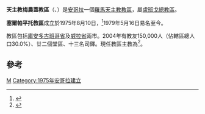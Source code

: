 {{Infobox Roman Catholic diocese
|Roman Catholic Diocese of = 天主教梅農蓋教區
|Latin name of diocese = Dioecesis Menonguensis
|image =
|caption = 
|location = [[安哥拉|安哥拉]]
|territory = [[庫安多古班哥省|庫安多古班哥省]]、[[威拉省|威拉省]]
|population = 150,000
|rite = 拉丁禮
|patron =
|province = 盧班戈
|established = 1975年
|cathedral = 花地瑪聖母主教座堂
|co-cathedral =
|leadership = 主教
|website =
|pope = {{incumbent pope}}
|ordinary = {{link-de|良保·恩達卡拉科|Leopoldo Ndakalako}}
|coadjutor bishop = 
|auxiliary =
|emeritus = 
}}

'''天主教梅農蓋教區'''（{{lang-la|Dioecesis Menonguensis}}、{{lang-pt|Diocese de Menongue}}）是[[安哥拉|安哥拉]]一個[[羅馬天主教|羅馬天主教]][[教區|教區]]，屬[[天主教盧班戈總教區|盧班戈總教區]]。

'''塞爾帕平托教區'''成立於1975年8月10日，<ref>{{cite journal
|journal=[[宗座公報|宗座公報]]
|publisher=梵蒂岡出版社
|date=1975年
|volume=67
|title=''Qui pro supremi''
|page=646
|url=http://www.vatican.va/archive/aas/documents/AAS%2067%20%5B1975%5D%20-%20ocr.pdf
|access-date=2013-07-08
|archive-date=2016-03-03
|archive-url=https://web.archive.org/web/20160303191138/http://www.vatican.va/archive/aas/documents/AAS%2067%20%5B1975%5D%20-%20ocr.pdf
|dead-url=no
}}</ref>1979年5月16日易名至今。

教區包括[[庫安多古班哥省|庫安多古班哥省]]及[[威拉省|威拉省]]兩市。2004年有教友150,000人（佔轄區總人口30.0%）、廿二個堂區、十三名司鐸。現任教區主教為{{link-de|良保·恩達卡拉科|Leopoldo Ndakalako}}<ref>{{cite web |title=Resignations and Appointments, 19.03.2019 |url=https://press.vatican.va/content/salastampa/en/bollettino/pubblico/2019/03/19/190320a.html |publisher=Holy See Press Office |accessdate=2019-04-30 |archiveurl=https://web.archive.org/web/20190430054513/https://press.vatican.va/content/salastampa/en/bollettino/pubblico/2019/03/19/190320a.html |archivedate=2019-04-30 |language=en |date=2019-03-19 |dead-url=no }}</ref>。

==參考==
{{reflist}}

{{安哥拉天主教教區}}
[[Category:安哥拉天主教教區|M]]
[[Category:1975年安哥拉建立|Category:1975年安哥拉建立]]